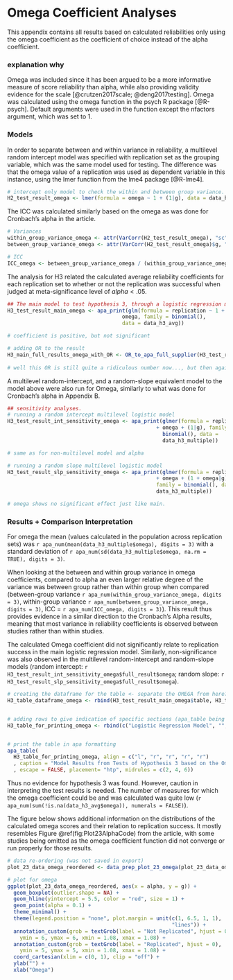 <!-- Appendix C -->

# Omega Coefficient Analyses

This appendix contains all results based on calculated reliabilities only using the omega coefficient as the coefficient of choice instead of the alpha coefficient.

### explanation why
Omega was included since it has been argued to be a more informative measure of score reliability than alpha, while also providing validity evidence for the scale [@crutzen2017scale; @deng2017testing]. Omega was calculated using the omega function in the psych R package [@R-psych]. Default arguments were used in the function except the nfactors argument, which was set to 1.

### Models
In order to separate between and within variance in reliability, a multilevel random intercept model was specified with replication set as the grouping variable, which was the same model used for testing. The difference was that the omega value of a replication was used as dependent variable in this instance, using the lmer function from the lme4 package [@R-lme4].

```r
# intercept only model to check the within and between group variance.
H2_test_result_omega <- lmer(formula = omega ~ 1 + (1|g), data = data_h2[complete.cases(data_h2),])

```

The ICC was calculated similarly based on the omega as was done for Cronbach's alpha in the article.

```r
# Variances
within_group_variance_omega <- attr(VarCorr(H2_test_result_omega), "sc")^2
between_group_variance_omega <- attr(VarCorr(H2_test_result_omega)$g, "stddev")^2

# ICC
ICC_omega <- between_group_variance_omega / (within_group_variance_omega + between_group_variance_omega)

```

The analysis for H3 related the calculated average reliability coefficients for each replication set to whether or not the replication was successful when judged at meta-significance level of $alpha <.05$.

```r
## The main model to test hypothesis 3, through a logistic regression model.
H3_test_result_main_omega <- apa_print(glm(formula = replication ~ 1 + 
                                     omega, family = binomial(), 
                                     data = data_h3_avg))

# coefficient is positive, but not significant

# adding OR to the result
H3_main_full_results_omega_with_OR <- OR_to_apa_full_supplier(H3_test_result_main_omega$full_result$omega, negative_b = FALSE)
  
# well this OR is still quite a ridiculous number now..., but then again a step from 0 omega to 1, is quite a jump too...
```

A multilevel random-intercept, and a random-slope equivalent model to the model above were also run for Omega, similarly to what was done for Cronbach's alpha in Appendix B.

```r
## sensitivity analyses.
# running a random intercept multilevel logistic model
H3_test_result_int_sensitivity_omega <- apa_print(glmer(formula = replication ~ 1 
                                                + omega + (1|g), family = 
                                                  binomial(), data = 
                                                  data_h3_multiple))

# same as for non-multilevel model and alpha

# running a random slope multilevel logistic model
H3_test_result_slp_sensitivity_omega <- apa_print(glmer(formula = replication ~ 1 
                                                + omega + (1 + omega|g), 
                                                family = binomial(), data =
                                                data_h3_multiple))

# omega shows no significant effect just like main.
```

### Results + Comparison Interpretation
For omega the mean (values calculated in the population across replication sets) was `r apa_num(mean(data_h3_multiple$omega), digits = 3)` with a standard deviation of `r apa_num(sd(data_h3_multiple$omega, na.rm = TRUE), digits = 3)`.

When looking at the between and within group variance in omega coefficients, compared to alpha an even larger relative degree of the variance was between group rather than within group when compared (between-group variance `r apa_num(within_group_variance_omega, digits = 3)`, within-group variance `r apa_num(between_group_variance_omega, digits = 3)`, ICC = `r apa_num(ICC_omega, digits = 3)`). This result thus provides evidence in a similar direction to the Cronbach's Alpha results, meaning that most variance in reliability coefficients is observed between studies rather than within studies.

The calculated Omega coefficient did not significantly relate to replication success in the main logistic regression model. Similarly, non-significance was also observed in the multilevel random-intercept and random-slope models (random intercept: `r H3_test_result_int_sensitivity_omega$full_result$omega`; random slope: `r H3_test_result_slp_sensitivity_omega$full_result$omega`). 

```r
# creating the dataframe for the table <- separate the OMEGA from here???
H3_table_dataframe_omega <- rbind(H3_test_result_main_omega$table, H3_test_result_int_sensitivity_omega$table, H3_test_result_slp_sensitivity_omega$table)


# adding rows to give indication of specific sections (apa_table being awkward)
H3_table_for_printing_omega <- rbind(c("Logistic Regression Model", "", "", "", ""), H3_table_dataframe_omega[(1:2),], c("Random-Intercept Multilevel Logistic Model", "", "", "", ""), H3_table_dataframe_omega[(3:4),], c("Random-Slope Multilevel Logistic Model", "", "", "", ""), H3_table_dataframe_omega[(5:6),])


# print the table in apa formatting
apa_table(
  H3_table_for_printing_omega, align = c("l", "r", "r", "r", "r")
  , caption = "Model Results from Tests of Hypothesis 3 based on the Omega COefficient"
  , escape = FALSE, placement= "htp", midrules = c(2, 4, 6))

```

Thus no evidence for hypothesis 3 was found. However, caution in interpreting the test results is needed. The number of measures for which the omega coefficient could be and was calculated was quite low (`r apa_num(sum(!is.na(data_h3_avg$omega)), numerals = FALSE)`).

The figure below shows additional information on the distributions of the calculated omega scores and their relation to replication success. It mostly resembles Figure \@ref(fig:Plot23AlphaCode) from the article, with some studies being omitted as the omega coefficient function did not converge or run properly for those results.

```r
# data re-ordering (was not saved in export)
plot_23_data_omega_reordered <- data_prep_plot_23_omega(plot_23_data_omega)

# plot for omega
ggplot(plot_23_data_omega_reordered, aes(x = alpha, y = g)) +
  geom_boxplot(outlier.shape = NA) +
  geom_hline(yintercept = 5.5, color = "red", size = 1) +
  geom_point(alpha = 0.1) +
  theme_minimal() +
  theme(legend.position = "none", plot.margin = unit(c(1, 6.5, 1, 1), 
                                                     "lines")) +
  annotation_custom(grob = textGrob(label = "Not Replicated", hjust = 0),
    ymin = 6, ymax = 6, xmin = 1.08, xmax = 1.08) +
  annotation_custom(grob = textGrob(label = "Replicated", hjust = 0),
    ymin = 5, ymax = 5, xmin = 1.08, xmax = 1.08) +
  coord_cartesian(xlim = c(0, 1), clip = "off") +
  ylab("") +
  xlab("Omega")
```
